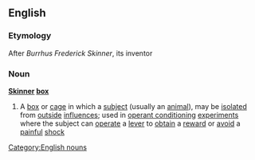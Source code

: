 ==English==
===Etymology===
After ''Burrhus Frederick Skinner'', its inventor
===Noun===
'''[[Skinner]] [[box]]'''
#A [[box]] or [[cage]] in which a [[subject]] (usually an [[animal]]), may be [[isolated]] from [[outside]] [[influence]]s; used in [[operant conditioning]] [[experiment]]s where the subject can [[operate]] a [[lever]] to [[obtain]] a [[reward]] or [[avoid]] a [[painful]] [[shock]]
[[Category:English nouns]]